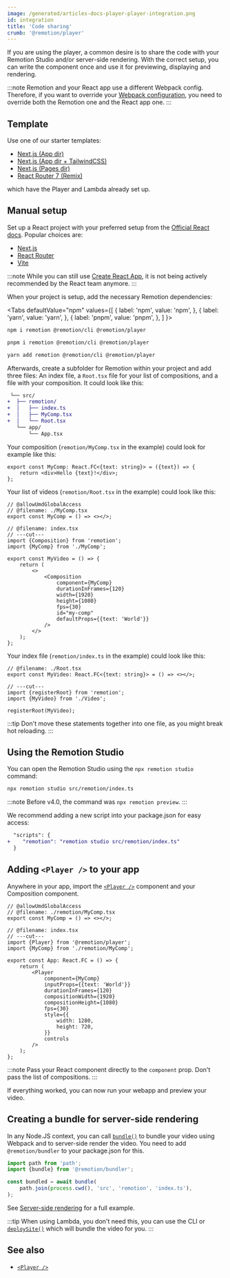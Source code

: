 ```yaml
---
image: /generated/articles-docs-player-player-integration.png
id: integration
title: 'Code sharing'
crumb: '@remotion/player'
---
```



If you are using the player, a common desire is to share the code with your Remotion Studio and/or server-side rendering. With the correct setup, you can write the component once and use it for previewing, displaying and rendering.

:::note
Remotion and your React app use a different Webpack config. Therefore, if you want to override your [Webpack configuration](/docs/webpack), you need to override both the Remotion one and the React app one.
:::

## Template

Use one of our starter templates:

- [Next.js (App dir)](/templates/next)
- [Next.js (App dir + TailwindCSS)](/templates/next-tailwind)
- [Next.js (Pages dir)](/templates/next-pages-dir)
- [React Router 7 (Remix)](/templates/react-router)

which have the Player and Lambda already set up.

## Manual setup

Set up a React project with your preferred setup from the [Official React docs](https://react.dev/learn/start-a-new-react-project). Popular choices are:

- [Next.js](https://nextjs.org/learn/basics/create-nextjs-app/setup)
- [React Router](https://reactrouter.com/start/framework/installation)
- [Vite](https://vitejs.dev/guide/)

:::note
While you can still use [Create React App](https://create-react-app.dev), it is not being actively recommended by the React team anymore.
:::

When your project is setup, add the necessary Remotion dependencies:

<Tabs
defaultValue="npm"
values={[
{ label: 'npm', value: 'npm', },
{ label: 'yarn', value: 'yarn', },
{ label: 'pnpm', value: 'pnpm', },
]
}>
<TabItem value="npm">

```bash
npm i remotion @remotion/cli @remotion/player
```

  </TabItem>

  <TabItem value="pnpm">

```bash
pnpm i remotion @remotion/cli @remotion/player
```

  </TabItem>
  <TabItem value="yarn">

```bash
yarn add remotion @remotion/cli @remotion/player
```

  </TabItem>
</Tabs>

Afterwards, create a subfolder for Remotion within your project and add three files: An index file, a `Root.tsx` file for your list of compositions, and a file with your composition. It could look like this:

```diff
 └── src/
+  ├── remotion/
+  │   ├── index.ts
+  │   ├── MyComp.tsx
+  │   └── Root.tsx
   └── app/
       └── App.tsx
```

Your composition (`remotion/MyComp.tsx` in the example) could look for example like this:

```tsx twoslash
export const MyComp: React.FC<{text: string}> = ({text}) => {
	return <div>Hello {text}!</div>;
};
```

Your list of videos (`remotion/Root.tsx` in the example) could look like this:

```tsx twoslash
// @allowUmdGlobalAccess
// @filename: ./MyComp.tsx
export const MyComp = () => <></>;

// @filename: index.tsx
// ---cut---
import {Composition} from 'remotion';
import {MyComp} from './MyComp';

export const MyVideo = () => {
	return (
		<>
			<Composition
				component={MyComp}
				durationInFrames={120}
				width={1920}
				height={1080}
				fps={30}
				id="my-comp"
				defaultProps={{text: 'World'}}
			/>
		</>
	);
};
```

Your index file (`remotion/index.ts` in the example) could look like this:

```tsx twoslash
// @filename: ./Root.tsx
export const MyVideo: React.FC<{text: string}> = () => <></>;

// ---cut---
import {registerRoot} from 'remotion';
import {MyVideo} from './Video';

registerRoot(MyVideo);
```

:::tip
Don't move these statements together into one file, as you might break hot reloading.
:::

## Using the Remotion Studio

You can open the Remotion Studio using the `npx remotion studio` command:

```bash
npx remotion studio src/remotion/index.ts
```

:::note
Before v4.0, the command was `npx remotion preview`.
:::

We recommend adding a new script into your package.json for easy access:

```diff
  "scripts": {
+    "remotion": "remotion studio src/remotion/index.ts"
  }
```

## Adding `<Player />` to your app

Anywhere in your app, import the [`<Player />`](/docs/player) component and your Composition component.

```tsx twoslash
// @allowUmdGlobalAccess
// @filename: ./remotion/MyComp.tsx
export const MyComp = () => <></>;

// @filename: index.tsx
// ---cut---
import {Player} from '@remotion/player';
import {MyComp} from './remotion/MyComp';

export const App: React.FC = () => {
	return (
		<Player
			component={MyComp}
			inputProps={{text: 'World'}}
			durationInFrames={120}
			compositionWidth={1920}
			compositionHeight={1080}
			fps={30}
			style={{
				width: 1280,
				height: 720,
			}}
			controls
		/>
	);
};
```

:::note
Pass your React component directly to the `component` prop. Don't pass the list of compositions.
:::

If everything worked, you can now run your webapp and preview your video.

## Creating a bundle for server-side rendering

In any Node.JS context, you can call [`bundle()`](/docs/bundle) to bundle your video using Webpack and to server-side render the video. You need to add `@remotion/bundler` to your package.json for this.

```ts twoslash title="server.tsx"
import path from 'path';
import {bundle} from '@remotion/bundler';

const bundled = await bundle(
	path.join(process.cwd(), 'src', 'remotion', 'index.ts'),
);
```

See [Server-side rendering](/docs/ssr) for a full example.

:::tip
When using Lambda, you don't need this, you can use the CLI or [`deploySite()`](/docs/lambda/deploysite) which will bundle the video for you.
:::

## See also

- [`<Player />`](/docs/player)
